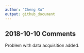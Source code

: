 ```yaml
---
author: "Cheng Xu"
output: github_document
---
```


## 2018-10-10 Comments

Problem with data acquisition added.